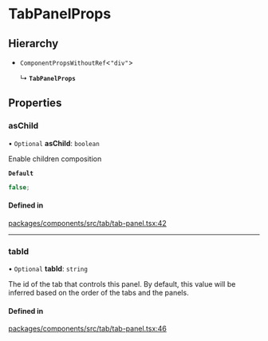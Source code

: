 # TabPanelProps

## Hierarchy

- `ComponentPropsWithoutRef`\<`"div"`\>

  ↳ **`TabPanelProps`**

## Properties

### asChild

• `Optional` **asChild**: `boolean`

Enable children composition

**`Default`**

```ts
false;
```

#### Defined in

[packages/components/src/tab/tab-panel.tsx:42](https://github.com/vtex/shoreline/blob/7e966c5a4/packages/components/src/tab/tab-panel.tsx#L42)

---

### tabId

• `Optional` **tabId**: `string`

The id of the tab that controls this panel. By default, this value will be inferred based on the order of the tabs and the panels.

#### Defined in

[packages/components/src/tab/tab-panel.tsx:46](https://github.com/vtex/shoreline/blob/7e966c5a4/packages/components/src/tab/tab-panel.tsx#L46)
